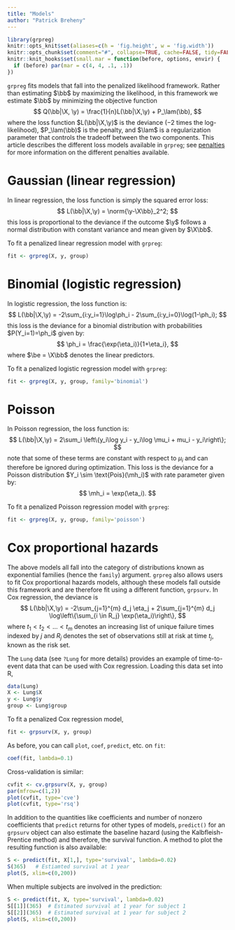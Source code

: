 ```yaml
---
title: "Models"
author: "Patrick Breheny"
---
```


```r
library(grpreg)
knitr::opts_knit$set(aliases=c(h = 'fig.height', w = 'fig.width'))
knitr::opts_chunk$set(comment="#", collapse=TRUE, cache=FALSE, tidy=FALSE)
knitr::knit_hooks$set(small.mar = function(before, options, envir) {
  if (before) par(mar = c(4, 4, .1, .1))
})
```

`grpreg` fits models that fall into the penalized likelihood framework.  Rather than estimating $\bb$ by maximizing the likelihood, in this framework we estimate $\bb$ by minimizing the objective function
$$
Q(\bb|\X, \y) = \frac{1}{n}L(\bb|\X,\y) + P_\lam(\bb),
$$
where the loss function $L(\bb|\X,\y)$ is the deviance ($-2$ times the log-likelihood), $P_\lam(\bb)$ is the penalty, and $\lam$ is a regularization parameter that controls the tradeoff between the two components.  This article describes the different loss models available in `grpreg`; see [penalties](penalties.html) for more information on the different penalties available.

# Gaussian (linear regression)

In linear regression, the loss function is simply the squared error loss:
$$
L(\bb|\X,\y) = \norm{\y-\X\bb}_2^2;
$$
this loss is proportional to the deviance if the outcome $\y$ follows a normal distribution with constant variance and mean given by $\X\bb$.

To fit a penalized linear regression model with `grpreg`:

```r
fit <- grpreg(X, y, group)
```

# Binomial (logistic regression)

In logistic regression, the loss function is:
$$
L(\bb|\X,\y) = -2\sum_{i:y_i=1}\log\ph_i - 2\sum_{i:y_i=0}\log(1-\ph_i);
$$
this loss is the deviance for a binomial distribution with probabilities $P(Y_i=1)=\ph_i$ given by:
$$
\ph_i = \frac{\exp(\eta_i)}{1+\eta_i},
$$
where $\be = \X\bb$ denotes the linear predictors.

To fit a penalized logistic regression model with `grpreg`:

```r
fit <- grpreg(X, y, group, family='binomial')
```

# Poisson

In Poisson regression, the loss function is:
$$
L(\bb|\X,\y) = 2\sum_i \left\{y_i\log y_i - y_i\log \mu_i + mu_i - y_i\right\};
$$
note that some of these terms are constant with respect to $\mu_i$ and can therefore be ignored during optimization.  This loss is the deviance for a Poisson distribution $Y_i \sim \text{Pois}(\mh_i)$ with rate parameter given by:
$$
\mh_i = \exp(\eta_i).
$$

To fit a penalized Poisson regression model with `grpreg`:
```r
fit <- grpreg(X, y, group, family='poisson')
```

# Cox proportional hazards

The above models all fall into the category of distributions known as exponential families (hence the `family`) argument.  `grpreg` also allows users to fit Cox proportional hazards models, although these models fall outside this framework and are therefore fit using a different function, `grpsurv`.  In Cox regression, the deviance is
$$
L(\bb|\X,\y) = -2\sum_{j=1}^{m} d_j \eta_j + 2\sum_{j=1}^{m} d_j \log\left\{\sum_{i \in R_j} \exp(\eta_i)\right\},
$$
where $t_1 < t_2 < \ldots < t_m$ denotes an increasing list of unique failure times indexed by $j$ and $R_j$ denotes the set of observations still at risk at time $t_j$, known as the risk set.

The `Lung` data (see `?Lung` for more details) provides an example of time-to-event data that can be used with Cox regression.  Loading this data set into R,

```r
data(Lung)
X <- Lung$X
y <- Lung$y
group <- Lung$group
```

To fit a penalized Cox regression model,

```r
fit <- grpsurv(X, y, group)
```

As before, you can call `plot`, `coef`, `predict`, etc. on `fit`:

```r
coef(fit, lambda=0.1)
```

Cross-validation is similar:

```r
cvfit <- cv.grpsurv(X, y, group)
par(mfrow=c(1,2))
plot(cvfit, type='cve')
plot(cvfit, type='rsq')
```

In addition to the quantities like coefficients and number of nonzero coefficients that `predict` returns for other types of models, `predict()` for an `grpsurv` object can also estimate the baseline hazard (using the Kalbfleish-Prentice method) and therefore, the survival function.  A method to plot the resulting function is also available:

```r
S <- predict(fit, X[1,], type='survival', lambda=0.02)
S(365)   # Estiamted survival at 1 year
plot(S, xlim=c(0,200))
```

When multiple subjects are involved in the prediction:

```r
S <- predict(fit, X, type='survival', lambda=0.02)
S[[1]](365)  # Estimated survival at 1 year for subject 1
S[[2]](365)  # Estimated survival at 1 year for subject 2
plot(S, xlim=c(0,200))
```
